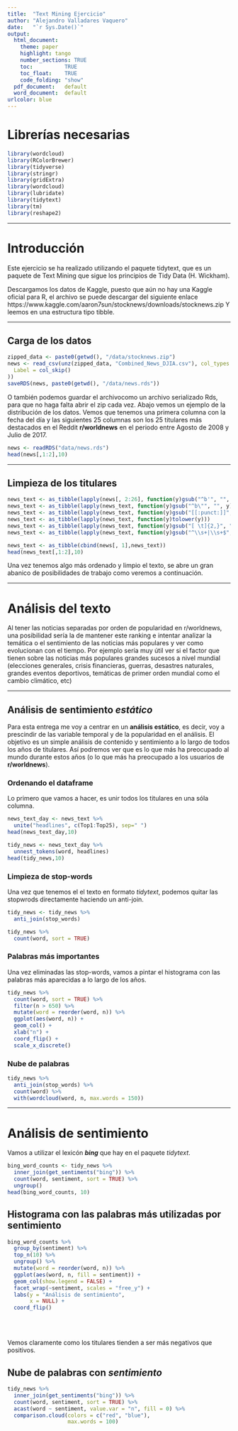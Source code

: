 ```yaml
---
title:  "Text Mining Ejercicio"
author: "Alejandro Valladares Vaquero"
date:   "`r Sys.Date()`"
output: 
  html_document:
    theme: paper
    highlight: tango
    number_sections: TRUE
    toc:          TRUE
    toc_float:    TRUE
    code_folding: "show"
  pdf_document:   default
  word_document:  default
urlcolor: blue
---
```


# Librerías necesarias
```r
library(wordcloud)
library(RColorBrewer)
library(tidyverse)
library(stringr)
library(gridExtra)
library(wordcloud)
library(lubridate)
library(tidytext)
library(tm)
library(reshape2)
```
***

# Introducción

Este ejercicio se ha realizado utilizando el paquete tidytext, que es un paquete de Text Mining que sigue los principios de Tidy Data (H. Wickham).

Descargamos los datos de Kaggle, puesto que aún no hay una Kaggle oficial para R, el archivo se puede descargar del siguiente enlace https://www.kaggle.com/aaron7sun/stocknews/downloads/stocknews.zip
Y leemos en una estructura tipo tibble.

***
## Carga de los datos
```r
zipped_data <- paste0(getwd(), "/data/stocknews.zip")
news <- read_csv(unz(zipped_data, "Combined_News_DJIA.csv"), col_types = cols(
  Label = col_skip()
))
saveRDS(news, paste0(getwd(), "/data/news.rds"))
```

O también podemos guardar el archivocomo un archivo serializado Rds, para que no haga falta abrir el zip cada vez. Abajo vemos un ejemplo de la distribución de los datos. Vemos que tenemos una primera columna con la fecha del día y las siguientes 25 columnas son los 25 titulares más destacados en el Reddit **r/worldnews** en el periodo entre Agosto de 2008 y Julio de 2017.
```r
news <- readRDS("data/news.rds")
head(news[,1:2],10)
```

***
## Limpieza de los titulares
```r
news_text <- as_tibble(lapply(news[, 2:26], function(y)gsub("^b'", "", y)))
news_text <- as_tibble(lapply(news_text, function(y)gsub("^b\"", "", y)))
news_text <- as_tibble(lapply(news_text, function(y)gsub("[[:punct:]]", "", y)))
news_text <- as_tibble(lapply(news_text, function(y)tolower(y)))
news_text <- as_tibble(lapply(news_text, function(y)gsub("[ \t]{2,}", "", y)))
news_text <- as_tibble(lapply(news_text, function(y)gsub("^\\s+|\\s+$", "", y)))

news_text <- as_tibble(cbind(news[, 1],news_text))
head(news_text[,1:2],10)
```

Una vez tenemos algo más ordenado y limpio el texto, se abre un gran abanico de posibilidades de trabajo como veremos a continuación.

***
# Análisis del texto

Al tener las noticias separadas por orden de popularidad en r/worldnews, una posibilidad sería la de mantener este ranking e intentar analizar la temática o el sentimiento de las noticias más populares y ver como evolucionan con el tiempo.
Por ejemplo sería muy útil ver si el factor que tienen sobre las noticias más populares grandes sucesos a nivel mundial (elecciones generales, crisis financieras, guerras, desastres naturales, grandes eventos deportivos, temáticas de primer orden mundial como el cambio climático, etc)

***
## Análisis de sentimiento *estático*

Para esta entrega me voy a centrar en un **análisis estático**, es decir, voy a prescindir de las variable temporal y de la popularidad en el análisis. El objetivo es un simple análisis de contenido y sentimiento a lo largo de todos los años de titulares. Así podremos ver que es lo que más ha preocupado al mundo durante estos años (o lo que más ha preocupado a los usuarios de **r/worldnews**).

### Ordenando el dataframe

Lo primero que vamos a hacer, es unir todos los titulares en una sóla columna.
```r
news_text_day <- news_text %>% 
  unite("headlines", c(Top1:Top25), sep=" ")
head(news_text_day,10)
```


```r
tidy_news <- news_text_day %>%
  unnest_tokens(word, headlines)
head(tidy_news,10)
```

### Limpieza de stop-words

Una vez que tenemos el el texto en formato *tidytext*, podemos quitar las stopwrods directamente haciendo un anti-join.
```r
tidy_news <- tidy_news %>% 
  anti_join(stop_words)

tidy_news %>% 
  count(word, sort = TRUE)
```


### Palabras más importantes

Una vez eliminadas las stop-words, vamos a pintar el histograma con las palabras más aparecidas a lo largo de los años.
```r
tidy_news %>% 
  count(word, sort = TRUE) %>% 
  filter(n > 650) %>% 
  mutate(word = reorder(word, n)) %>% 
  ggplot(aes(word, n)) +
  geom_col() + 
  xlab("n") +
  coord_flip() +
  scale_x_discrete()
```

### Nube de palabras
```r
tidy_news %>%
  anti_join(stop_words) %>%
  count(word) %>%
  with(wordcloud(word, n, max.words = 150))
```

***
# Análisis de sentimiento
Vamos a utilizar el lexicón ***bing*** que hay en el paquete *tidytext*.

```r
bing_word_counts <- tidy_news %>% 
  inner_join(get_sentiments("bing")) %>% 
  count(word, sentiment, sort = TRUE) %>% 
  ungroup()
head(bing_word_counts, 10)
```

## Histograma con las palabras más utilizadas por sentimiento

```r
bing_word_counts %>%
  group_by(sentiment) %>%
  top_n(10) %>%
  ungroup() %>%
  mutate(word = reorder(word, n)) %>%
  ggplot(aes(word, n, fill = sentiment)) +
  geom_col(show.legend = FALSE) +
  facet_wrap(~sentiment, scales = "free_y") +
  labs(y = "Análisis de sentimiento",
       x = NULL) +
  coord_flip()
```
<br><br>

Vemos claramente como los titulares tienden a ser más negativos que positivos.

## Nube de palabras con *sentimiento*
```r
tidy_news %>%
  inner_join(get_sentiments("bing")) %>%
  count(word, sentiment, sort = TRUE) %>%
  acast(word ~ sentiment, value.var = "n", fill = 0) %>%
  comparison.cloud(colors = c("red", "blue"),
                   max.words = 100)
```